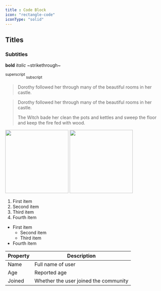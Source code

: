 ```yaml
---
title : Code Block
icon: "rectangle-code"
iconType: "solid"
---
```

## Titles
### Subtitles

**bold**
_italic_
~strikethrough~

<sup> superscript </sup>
<sub> subscript </sub>

> Dorothy followed her through many of the beautiful rooms in her castle.

> Dorothy followed her through many of the beautiful rooms in her castle.
>
> The Witch bade her clean the pots and kettles and sweep the floor and keep the fire fed with wood.

<img height="200" src="/img/yellowstone.jpeg" />
<img height="200" noZoom src="/img/yellowstone.jpeg" />

1. First item
2. Second item
3. Third item
4. Fourth item

- First item
    - Second item
    - Third item
- Fourth item

| Property | Description                           |
| -------- | ------------------------------------- |
| Name     | Full name of user                     |
| Age      | Reported age                          |
| Joined   | Whether the user joined the community |
